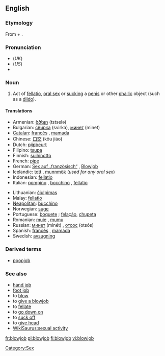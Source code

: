 ==English==
{{wikipedia}}
===Etymology===
From {{term|blow}} + {{term|job}}.

===Pronunciation===
*(''UK'') {{IPA|/ˈbləʊdʒɒb/}}
*(''US'') {{IPA|/ˈbloʊdʒɑb/}}
*{{audio|en-us-blowjob.ogg|Audio (US)}}

===Noun===
{{en-noun}}

# {{context|sex|slang}} Act of [[fellatio]], [[oral sex]] or [[suck]]ing a [[penis]] or other [[phallic]] object (such as a [[dildo]]).

====Translations====
{{trans-top|the act of sucking}}
*Armenian: [[ծծելը]] (tstselə)
*Bulgarian: [[свирка]] (svirka), [[минет]] (minet)
*[[Catalan]]: [[francès]] {{m}}, [[mamada]] {{f}}
*Chinese: [[口交]] (kǒu jiāo)
*Dutch: [[pijpbeurt]]
*Filipino: [[tsupa]]
*Finnish: [[suihinotto]]
*French: [[pipe]] {{f}}
*German: [[Sex auf „französisch“]] {{m}}, [[Blowjob]] {{m}}
*Icelandic: [[tott]] {{n}}, [[munnmök]] {{n|p}} (''used for any oral sex'')
*Indonesian: [[fellatio]] {{m}}
*Italian: [[pompino]] {{m}}, [[bocchino]] {{m}}, [[fellatio]] {{f}}
{{trans-mid}}
*Lithuanian: [[čiulpimas]] {{m}}
*Malay: [[fellatio]] {{m}}
*[[Neapolitan]]: [[bucchino]] {{m}}
*Norwegian: [[suge]]
*Portuguese: [[boquete]] {{m}}; [[felação]], [[chupeta]] {{f}}
*Romanian: [[muie]] {{f}}, [[mumu]] {{n}}
*Russian: [[минет]] (minét) {{m}}, [[отсос]] (otsós) {{m}}
*Spanish: [[francés]] {{m}}, [[mamada]] {{f}}
*Swedish: [[avsugning]] {{c}}
{{trans-bottom}}

===Derived terms===
*[[poopjob]]

===See also===
*[[hand job]]
*[[foot job]]
*to [[blow]]
*to [[give a blowjob]]
*to [[fellate]]
*to [[go down on]]
*to [[suck off]]
*to [[give head]]
*[[WikiSaurus:sexual activity]]

[[Category:Sex]]

[[fr:blowjob]]
[[pl:blowjob]]
[[fi:blowjob]]
[[vi:blowjob]]